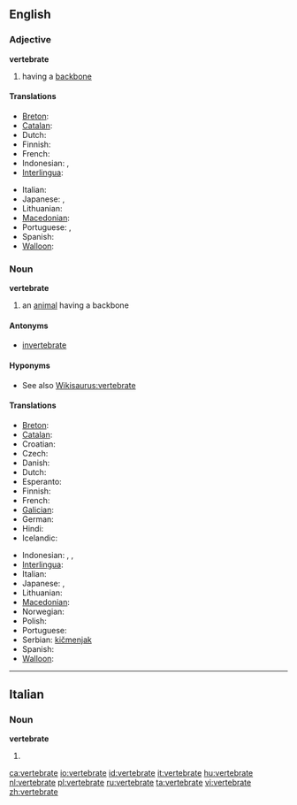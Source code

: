 ==English==

===Adjective===
'''vertebrate'''

# having a [[backbone]]

====Translations====
{{trans-top|having a backbone}}
* [[Breton]]: {{t|br|mellkeinek|xs=Breton}}
* [[Catalan]]: {{t|ca|vertebrat}}
* Dutch: {{t-|nl|gewerveld}}
* Finnish: {{t-|fi|selkärankainen}}
* French: {{t+|fr|vertébré}}
* Indonesian: {{t|id|bertulang belakang|xs=Indonesian}}, {{t-|id|vertebrata|xs=Indonesian}}
* [[Interlingua]]: {{t-|ia|vertebrate|xs=Interlingua}}
{{trans-mid}}
* Italian: {{t+|it|vertebrato}}
* Japanese: {{t|ja|脊椎|tr=sekitsui}}, {{t|ja|せきつい|tr=sekitsui}}
* Lithuanian: {{t|lt|stuburinis|m|xs=Lithuanian}}
* [[Macedonian]]: {{t|mk|’рбетнички|m|tr='rbétnički}}
* Portuguese: {{t+|pt|vertebrado|m}}, {{t-|pt|vertebrada|f}}
* Spanish: {{t+|es|vertebrado}}
* [[Walloon]]: {{t|wa|cronzoxhî|xs=Walloon}}
{{trans-bottom}}

===Noun===
'''vertebrate'''

# an [[animal]] having a backbone

====Antonyms====
* [[invertebrate]]

====Hyponyms====
* See also [[Wikisaurus:vertebrate]]

====Translations====
{{trans-top|an animal having a backbone}}
* [[Breton]]: {{t|br|mellkeineg|m|xs=Breton}}
* [[Catalan]]: {{t|ca|vertebrat}}
* Croatian: {{t-|hr|kralješnjak|m|alt=králješnjak}}
* Czech: {{t-|cs|obratlovec|m}}
* Danish: {{t-|da|hvirveldyr|n}}
* Dutch: {{t-|nl|gewervelde}}
* Esperanto: {{t|eo|vertebrulo}}
* Finnish: {{t-|fi|selkärankainen}}
* French: {{t+|fr|vertébré|m}}
* [[Galician]]: {{t-|gl|vertebrado|m|xs=Galician}}
* German: {{t+|de|Wirbeltier|n}}
* Hindi: {{t|hi|कशेरुकी जीव|xs=Hindi}}
* Icelandic: {{t|is|hryggleysingjar}}
{{trans-mid}}
* Indonesian: {{t-|id|vertebrata|xs=Indonesian}}, {{t|id|hewan vertebrata|xs=Indonesian}}, {{t|id|hewan bertulang belakang|xs=Indonesian}}
* [[Interlingua]]: {{t-|ia|vertebrato|xs=Interlingua}}
* Italian: {{t+|it|vertebrato}}
* Japanese: {{t-|ja|脊椎動物|tr=sekitsui-dōbutsu}}, {{t|ja|せきついどうぶつ|tr=sekitsui-dōbutsu}}
* Lithuanian: {{t|lt|stuburinis|m|xs=Lithuanian}}
* [[Macedonian]]: {{t|mk|’рбетник|m|tr='rbetnik}}
* Norwegian: {{t|nn|virveldyr|xs=Norwegian Nynorsk}}
* Polish: {{t+|pl|kręgowiec|m}}
* Portuguese: {{t+|pt|vertebrado|m}}
* Serbian: [[kičmenjak]] {{m}}
* Spanish: {{t+|es|vertebrado}}
* [[Walloon]]: {{t|wa|cronzoxhî|xs=Walloon}}
{{trans-bottom}}

----

==Italian==

===Noun===
'''vertebrate''' {{f}}

# {{plural of|[[vertebrato]]|lang=Italian}}

[[ca:vertebrate]]
[[io:vertebrate]]
[[id:vertebrate]]
[[it:vertebrate]]
[[hu:vertebrate]]
[[nl:vertebrate]]
[[pl:vertebrate]]
[[ru:vertebrate]]
[[ta:vertebrate]]
[[vi:vertebrate]]
[[zh:vertebrate]]